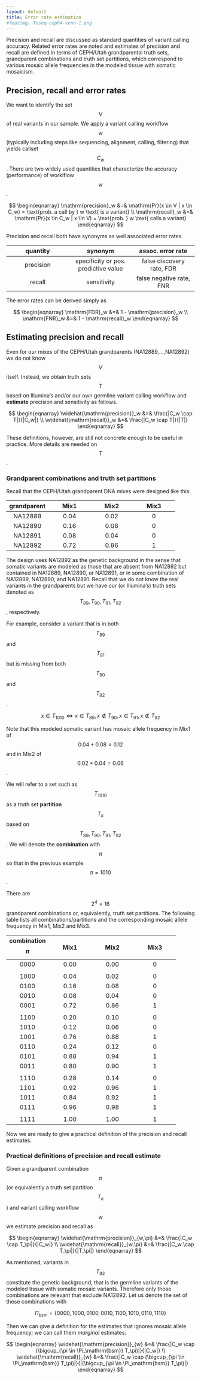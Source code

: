```yaml
---
layout: default
title: Error rate estimation
#featimg: Tnseq-ceph4-venn-1.png
---
```


Precision and recall are discussed as standard quantities of variant calling accuracy.  Related error rates are noted and estimates of precision and recall are defined in terms of CEPH/Utah grandparental truth sets, grandparent combinations and truth set partitions, which correspond to various mosaic allele frequencies in the modeled tissue with somatic mosaicism.

## Precision, recall and error rates

We want to identify the set $$V$$ of real variants in our sample.  We apply a variant calling workflow $$w$$ (typically including steps like sequencing, alignment, calling, filtering) that yields callset $$C_w$$.  There are two widely used quantities that characterize the accuracy (performance) of worklflow $$w$$.

$$
\begin{eqnarray}
\mathrm{precision}_w &=& \mathrm{Pr}(x \in V | x \in C_w) = \text{prob. a call by } w \text{ is a variant} \\
\mathrm{recall}_w &=& \mathrm{Pr}(x \in C_w | x \in V) = \text{prob. } w \text{ calls a variant}
\end{eqnarray}
$$

Precision and recall both have synonyms as well associated error rates.

|quantity            |synonym             |assoc. error rate   |
|:------------------:|:------------------:|:------------------:|
|precision           |specificity or pos. predictive value         |false discovery rate, FDR |
|recall              |sensitivity         |false negative rate, FNR |

The error rates can be derived simply as

$$
\begin{eqnarray}
\mathrm{FDR}_w &=& 1 - \mathrm{precision}_w  \\
\mathrm{FNR}_w &=& 1 - \mathrm{recall}_w
\end{eqnarray}
$$

## Estimating precision and recall

Even for our mixes of the CEPH/Utah grandparents (NA12889,...,NA12892) we do not know $$V$$ itself.  Instead, we obtain truth sets $$T$$ based on Illumina's and/or our own germline variant calling workflow and **estimate** precision and sensitivity as follows.

$$
\begin{eqnarray}
\widehat{\mathrm{precision}}_w &=& \frac{|C_w \cap T|}{|C_w|} \\
\widehat{\mathrm{recall}}_w &=& \frac{|C_w \cap T|}{|T|}
\end{eqnarray}
$$

These definitions, however, are still not concrete enough to be useful in practice.  More details are needed on $$T$$.

### Grandparent combinations and truth set partitions

Recall that the CEPH/Utah grandparent DNA mixes were designed like this:

|grandparent         |Mix1                |Mix2                |Mix3                |
|:------------------:|:------------------:|:------------------:|:------------------:|
|NA12889             |0.04                |0.02                |0                   |
|NA12890             |0.16                |0.08                |0                   |
|NA12891             |0.08                |0.04                |0                   |
|NA12892             |0.72                |0.86                |1                   |

The design uses NA12892 as the genetic background in the sense that somatic variants are modeled as those that are absent from NA12892 but contained in NA12889, NA12890, or NA12891, or in some combination of NA12889, NA12890, and NA12891.  Recall that we do not know the real variants in the grandparents but we have our (or Illumina's) truth sets denoted as $$T_{89},T_{90},T_{91},T_{92}$$, respectively.

For example, consider a variant that is in both $$T_{89}$$ and $$T_{91}$$ but is missing from both $$T_{90}$$ and $$T_{92}$$.

$$
\begin{equation}
x \in T_{1010} \Leftrightarrow x \in T_{89}, x \notin T_{90}, x \in T_{91}, x \notin T_{92}
\end{equation}
$$

Note that this modeled somatic variant has mosaic allele frequency in Mix1 of $$0.04 + 0.08 = 0.12$$ and in Mix2 of $$0.02 + 0.04 = 0.06$$.

We will refer to a set such as $$T_{1010}$$ as a truth set **partition** $$T_\pi$$ based on $$T_{89},T_{90},T_{91},T_{92}$$.  We will denote the **combination** with $$\pi$$ so that in the previous example $$\pi = 1010$$.

There are $$2^4 = 16$$ grandparent combinations or, equivalently, truth set partitions.  The following table lists all combinations/partitions and the corresponding mosaic allele frequency in Mix1, Mix2 and Mix3.

|combination $$\pi$$ |Mix1                |Mix2                |Mix3                |
|:------------------:|:------------------:|:------------------:|:------------------:|
|0000                |0.00                |0.00                |0                   |
|                    |                    |                    |                    |
|1000                |0.04                |0.02                |0                   |
|0100                |0.16                |0.08                |0                   |
|0010                |0.08                |0.04                |0                   |
|0001                |0.72                |0.86                |1                   |
|                    |                    |                    |                    |
|1100                |0.20                |0.10                |0                   |
|1010                |0.12                |0.06                |0                   |
|1001                |0.76                |0.88                |1                   |
|0110                |0.24                |0.12                |0                   |
|0101                |0.88                |0.94                |1                   |
|0011                |0.80                |0.90                |1                   |
|                    |                    |                    |                    |
|1110                |0.28                |0.14                |0                   |
|1101                |0.92                |0.96                |1                   |
|1011                |0.84                |0.92                |1                   |
|0111                |0.96                |0.98                |1                   |
|                    |                    |                    |                    |
|1111                |1.00                |1.00                |1                   |


Now we are ready to give a practical definition of the precision and recall estimates.

### Practical definitions of precision and recall estimate

Given a grandparent combination $$\pi$$ (or equivalently a truth set partition $$T_\pi$$) and variant calling workflow $$w$$ we estimate precision and recall as

$$
\begin{eqnarray}
\widehat{\mathrm{precision}}_{w,\pi} &=& \frac{|C_w \cap T_\pi|}{|C_w|} \\
\widehat{\mathrm{recall}}_{w,\pi} &=& \frac{|C_w \cap T_\pi|}{|T_\pi|}
\end{eqnarray}
$$

As mentioned, variants in $$T_{92}$$ constitute the genetic background, that is the germline variants of the modeled tissue with somatic mosaic variants.  Therefore only those combinations are relevant that exclude NA12892. Let us denote the set of these combinations with

$$
\begin{equation}
\Pi_\mathrm{bsm} = \{0000, 1000, 0100, 0010, 1100, 1010, 0110, 1110 \}
\end{equation}
$$

Then we can give a definition for the estimates that ignores mosaic allele frequency; we can call them *marginal* estimates:

$$
\begin{eqnarray}
\widehat{\mathrm{precision}}_{w} &=& \frac{|C_w \cap (\bigcup_{\pi \in \Pi_\mathrm{bsm}} T_\pi)|}{|C_w|} \\
\widehat{\mathrm{recall}}_{w} &=& \frac{|C_w \cap (\bigcup_{\pi \in \Pi_\mathrm{bsm}} T_\pi)|}{|(\bigcup_{\pi \in \Pi_\mathrm{bsm}} T_\pi)|}
\end{eqnarray}
$$

